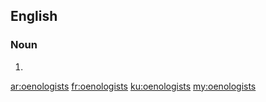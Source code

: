 ==English==

===Noun===
{{head|en|plural}}

# {{plural of|oenologist|lang=en}}

[[ar:oenologists]]
[[fr:oenologists]]
[[ku:oenologists]]
[[my:oenologists]]